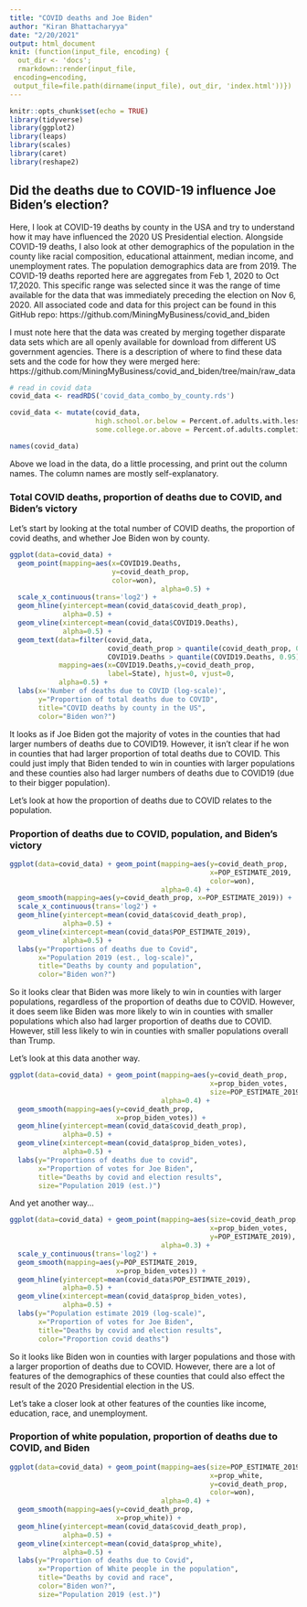 ```yaml
---
title: "COVID deaths and Joe Biden"
author: "Kiran Bhattacharyya"
date: "2/20/2021"
output: html_document
knit: (function(input_file, encoding) {
  out_dir <- 'docs';
  rmarkdown::render(input_file,
 encoding=encoding,
 output_file=file.path(dirname(input_file), out_dir, 'index.html'))})
---
```


```r
knitr::opts_chunk$set(echo = TRUE)
library(tidyverse)
library(ggplot2)
library(leaps)
library(scales)
library(caret)
library(reshape2)
```

## Did the deaths due to COVID-19 influence Joe Biden's election?

Here, I look at COVID-19 deaths by county in the USA and try to understand how it may have influenced the 2020 US Presidential election. Alongside COVID-19 deaths, I also look at other demographics of the population in the county like racial composition, educational attainment, median income, and unemployment rates. The population demographics data are from 2019. The COVID-19 deaths reported here are aggregates from Feb 1, 2020 to Oct 17,2020. This specific range was selected since it was the range of time available for the data that was immediately preceding the election on Nov 6, 2020. All associated code and data for this project can be found in this GitHub repo: https://github.com/MiningMyBusiness/covid_and_biden

I must note here that the data was created by merging together disparate data sets which are all openly available for download from different US government agencies. There is a description of where to find these data sets and the code for how they were merged here: https://github.com/MiningMyBusiness/covid_and_biden/tree/main/raw_data

```r
# read in covid data
covid_data <- readRDS('covid_data_combo_by_county.rds')

covid_data <- mutate(covid_data, 
                     high.school.or.below = Percent.of.adults.with.less.than.a.high.school.diploma.2014_18 + Percent.of.adults.with.a.high.school.diploma.only.2014_18,
                     some.college.or.above = Percent.of.adults.completing.some.college.or.associates.degree.2014_18 + Percent.of.adults.with.a.bachelors.degree.or.higher.2014_18)

names(covid_data)
```

Above we load in the data, do a little processing, and print out the column names. The column names are mostly self-explanatory.  

### Total COVID deaths, proportion of deaths due to COVID, and Biden's victory

Let's start by looking at the total number of COVID deaths, the proportion of covid deaths, and whether Joe Biden won by county. 

```r
ggplot(data=covid_data) + 
  geom_point(mapping=aes(x=COVID19.Deaths,
                         y=covid_death_prop,
                         color=won),
                                     alpha=0.5) + 
  scale_x_continuous(trans='log2') +
  geom_hline(yintercept=mean(covid_data$covid_death_prop), 
             alpha=0.5) + 
  geom_vline(xintercept=mean(covid_data$COVID19.Deaths),
             alpha=0.5) + 
  geom_text(data=filter(covid_data,
                        covid_death_prop > quantile(covid_death_prop, 0.95),
                        COVID19.Deaths > quantile(COVID19.Deaths, 0.95)),
            mapping=aes(x=COVID19.Deaths,y=covid_death_prop,
                        label=State), hjust=0, vjust=0,
            alpha=0.5) +
  labs(x='Number of deaths due to COVID (log-scale)', 
       y="Proportion of total deaths due to COVID",
       title="COVID deaths by county in the US",
       color="Biden won?")
```

It looks as if Joe Biden got the majority of votes in the counties that had larger numbers of deaths due to COVID19. However, it isn't clear if he won in counties that had larger proportion of total deaths due to COVID. This could just imply that Biden tended to win in counties with larger populations and these counties also had larger numbers of deaths due to COVID19 (due to their bigger population). 

Let's look at how the proportion of deaths due to COVID relates to the population.

### Proportion of deaths due to COVID, population, and Biden's victory

```r
ggplot(data=covid_data) + geom_point(mapping=aes(y=covid_death_prop,
                                                 x=POP_ESTIMATE_2019,
                                                 color=won),
                                     alpha=0.4) + 
  geom_smooth(mapping=aes(y=covid_death_prop, x=POP_ESTIMATE_2019)) +
  scale_x_continuous(trans='log2') +
  geom_hline(yintercept=mean(covid_data$covid_death_prop), 
             alpha=0.5) + 
  geom_vline(xintercept=mean(covid_data$POP_ESTIMATE_2019),
             alpha=0.5) +
  labs(y="Proportions of deaths due to Covid",
       x="Population 2019 (est., log-scale)",
       title="Deaths by county and population",
       color="Biden won?")
```

So it looks clear that Biden was more likely to win in counties with larger populations, regardless of the proportion of deaths due to COVID. However, it does seem like Biden was more likely to win in counties with smaller populations which also had larger proportion of deaths due to COVID. However, still less likely to win in counties with smaller populations overall than Trump. 

Let's look at this data another way. 

```r
ggplot(data=covid_data) + geom_point(mapping=aes(y=covid_death_prop,
                                                 x=prop_biden_votes,
                                                 size=POP_ESTIMATE_2019),
                                     alpha=0.4) +
  geom_smooth(mapping=aes(y=covid_death_prop, 
                          x=prop_biden_votes)) +
  geom_hline(yintercept=mean(covid_data$covid_death_prop), 
             alpha=0.5) + 
  geom_vline(xintercept=mean(covid_data$prop_biden_votes),
             alpha=0.5) +
  labs(y="Proportions of deaths due to covid",
       x="Proportion of votes for Joe Biden",
       title="Deaths by covid and election results",
       size="Population 2019 (est.)")
```

And yet another way...

```r
ggplot(data=covid_data) + geom_point(mapping=aes(size=covid_death_prop,
                                                 x=prop_biden_votes,
                                                 y=POP_ESTIMATE_2019),
                                     alpha=0.3) +
  scale_y_continuous(trans='log2') +
  geom_smooth(mapping=aes(y=POP_ESTIMATE_2019, 
                          x=prop_biden_votes)) +
  geom_hline(yintercept=mean(covid_data$POP_ESTIMATE_2019), 
             alpha=0.5) + 
  geom_vline(xintercept=mean(covid_data$prop_biden_votes),
             alpha=0.5) +
  labs(y="Population estimate 2019 (log-scale)",
       x="Proportion of votes for Joe Biden",
       title="Deaths by covid and election results",
       color="Proportion covid deaths")
```

So it looks like Biden won in counties with larger populations and those with a larger proportion of deaths due to COVID. However, there are a lot of features of the demographics of these counties that could also effect the result of the 2020 Presidential election in the US. 

Let's take a closer look at other features of the counties like income, education, race, and unemployment.

### Proportion of white population, proportion of deaths due to COVID, and Biden

```r
ggplot(data=covid_data) + geom_point(mapping=aes(size=POP_ESTIMATE_2019,
                                                 x=prop_white,
                                                 y=covid_death_prop,
                                                 color=won),
                                     alpha=0.4) +
  geom_smooth(mapping=aes(y=covid_death_prop, 
                          x=prop_white)) +
  geom_hline(yintercept=mean(covid_data$covid_death_prop), 
             alpha=0.5) + 
  geom_vline(xintercept=mean(covid_data$prop_white),
             alpha=0.5) +
  labs(y="Proportion of deaths due to Covid",
       x="Proportion of White people in the population",
       title="Deaths by covid and race",
       color="Biden won?",
       size="Population 2019 (est.)")
```